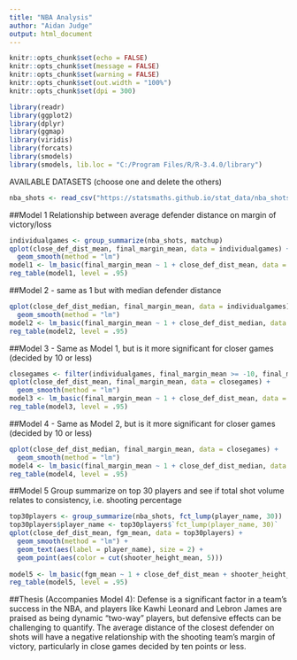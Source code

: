 ---
title: "NBA Analysis"
author: "Aidan Judge"
output: html_document
---

```{r setup, include=FALSE, message=FALSE, warning=FALSE}
knitr::opts_chunk$set(echo = FALSE)
knitr::opts_chunk$set(message = FALSE)
knitr::opts_chunk$set(warning = FALSE)
knitr::opts_chunk$set(out.width = "100%")
knitr::opts_chunk$set(dpi = 300)

library(readr)
library(ggplot2)
library(dplyr)
library(ggmap)
library(viridis)
library(forcats)
library(smodels)
library(smodels, lib.loc = "C:/Program Files/R/R-3.4.0/library")
```

AVAILABLE DATASETS (choose one and delete the others)

```{r}
nba_shots <- read_csv("https://statsmaths.github.io/stat_data/nba_shots.csv")
```

##Model 1 Relationship between average defender distance on margin of victory/loss

```{r}
individualgames <- group_summarize(nba_shots, matchup)
qplot(close_def_dist_mean, final_margin_mean, data = individualgames) +
  geom_smooth(method = "lm")
model1 <- lm_basic(final_margin_mean ~ 1 + close_def_dist_mean, data = individualgames)
reg_table(model1, level = .95)
```

##Model 2 - same as 1 but with median defender distance

```{r}
qplot(close_def_dist_median, final_margin_mean, data = individualgames) +
  geom_smooth(method = "lm")
model2 <- lm_basic(final_margin_mean ~ 1 + close_def_dist_median, data = individualgames)
reg_table(model2, level = .95)
```

##Model 3 - Same as Model 1, but is it more significant for closer games (decided by 10 or less)

```{r}
closegames <- filter(individualgames, final_margin_mean >= -10, final_margin_mean <= 10)
qplot(close_def_dist_mean, final_margin_mean, data = closegames) +
  geom_smooth(method = "lm")
model3 <- lm_basic(final_margin_mean ~ 1 + close_def_dist_mean, data = closegames)
reg_table(model3, level = .95)
```

##Model 4 - Same as Model 2, but is it more significant for closer games (decided by 10 or less)

```{r}
qplot(close_def_dist_median, final_margin_mean, data = closegames) +
  geom_smooth(method = "lm")
model4 <- lm_basic(final_margin_mean ~ 1 + close_def_dist_median, data = closegames)
reg_table(model4, level = .95)
```

##Model 5 Group summarize on top 30 players and see if total shot volume relates to consistency, i.e. shooting percentage
```{r}
top30players <- group_summarize(nba_shots, fct_lump(player_name, 30))
top30players$player_name <- top30players$`fct_lump(player_name, 30)`
qplot(close_def_dist_mean, fgm_mean, data = top30players) +
  geom_smooth(method = "lm") +
  geom_text(aes(label = player_name), size = 2) +
  geom_point(aes(color = cut(shooter_height_mean, 5)))
             
model5 <- lm_basic(fgm_mean ~ 1 + close_def_dist_mean + shooter_height_mean, data = top30players)
reg_table(model5, level = .95)
```


##Thesis (Accompanies Model 4):
Defense is a significant factor in a team's success in the NBA, and players like Kawhi Leonard and Lebron James are praised as being dynamic "two-way" players, but defensive effects can be challenging to quantify.  The average distance of the closest defender on shots will have a negative relationship with the shooting team's margin of victory, particularly in close games decided by ten points or less.
